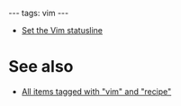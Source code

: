 ---
tags: vim
---
* [[Set the Vim statusline]]

= See also =

* [https://wincent.com/tags/search?q=vim+recipe All items tagged with "vim" and "recipe"]
